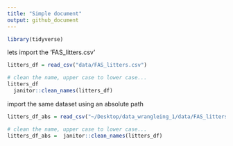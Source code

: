 ```yaml
---
title: "Simple document"
output: github_document
---
```

```r
library(tidyverse)
```

lets import the 'FAS_litters.csv'

```r
litters_df = read_csv("data/FAS_litters.csv")

# clean the name, upper case to lower case...
litters_df 
  janitor::clean_names(litters_df)

```

import the same dataset using an absolute path 


```r
litters_df_abs = read_csv("~/Desktop/data_wrangleing_1/data/FAS_litters.csv")

# clean the name, upper case to lower case...
litters_df_abs =  janitor::clean_names(litters_df)

```

